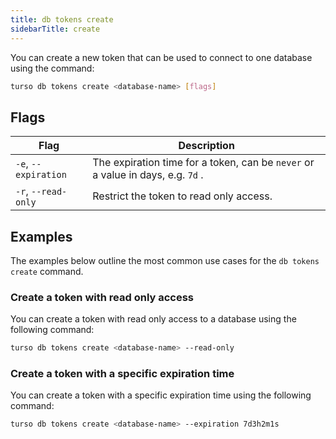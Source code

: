 ```yaml
---
title: db tokens create
sidebarTitle: create
---
```


You can create a new token that can be used to connect to one database using the command:

```bash
turso db tokens create <database-name> [flags]
```

## Flags

| Flag                 | Description                                                                     |
| -------------------- | ------------------------------------------------------------------------------- |
| `-e`, `--expiration` | The expiration time for a token, can be `never` or a value in days, e.g. `7d` . |
| `-r`, `--read-only`  | Restrict the token to read only access.                                         |

## Examples

The examples below outline the most common use cases for the `db tokens create` command.

### Create a token with read only access

You can create a token with read only access to a database using the following command:

```bash
turso db tokens create <database-name> --read-only
```

### Create a token with a specific expiration time

You can create a token with a specific expiration time using the following command:

```bash
turso db tokens create <database-name> --expiration 7d3h2m1s
```
